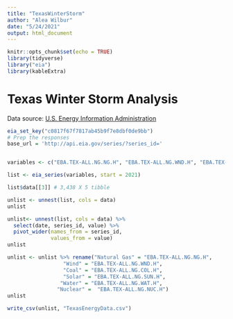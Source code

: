 ```yaml
---
title: "TexasWinterStorm"
author: "Alea Wilbur"
date: "5/24/2021"
output: html_document
---
```


```r
knitr::opts_chunk$set(echo = TRUE)
library(tidyverse)
library("eia")
library(kableExtra)
```


# Texas Winter Storm Analysis

Data source: [U.S. Energy Information Administration](https://www.eia.gov/)

```r
eia_set_key("c0817f67f7817ab45b9f7e8dbf0de9bb")
# Prep the responses
base_url = 'http://api.eia.gov/series/?series_id='


variables <- c("EBA.TEX-ALL.NG.NG.H", "EBA.TEX-ALL.NG.WND.H", "EBA.TEX-ALL.NG.COL.H", "EBA.TEX-ALL.NG.SUN.H", "EBA.TEX-ALL.NG.WAT.H", "EBA.TEX-ALL.NG.NUC.H")

list <- eia_series(variables, start = 2021)

list$data[[3]] # 3,438 X 5 tibble

unlist <- unnest(list, cols = data)
unlist
```


```r
unlist<- unnest(list, cols = data) %>%
  select(date, series_id, value) %>%
  pivot_wider(names_from = series_id,
              values_from = value)
unlist
```


```r
unlist <- unlist %>% rename("Natural Gas" = "EBA.TEX-ALL.NG.NG.H", 
                  "Wind" = "EBA.TEX-ALL.NG.WND.H", 
                  "Coal" = "EBA.TEX-ALL.NG.COL.H", 
                  "Solar" = "EBA.TEX-ALL.NG.SUN.H", 
                 "Water" = "EBA.TEX-ALL.NG.WAT.H", 
                "Nuclear" =  "EBA.TEX-ALL.NG.NUC.H")
unlist
```


```r
write_csv(unlist, "TexasEnergyData.csv")
```


